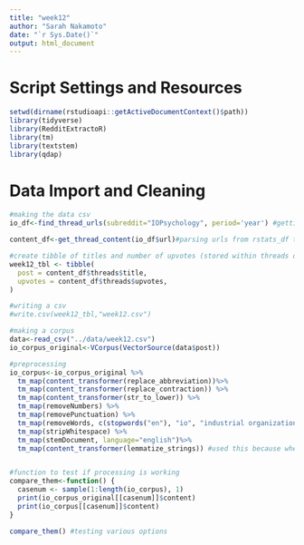 ```yaml
---
title: "week12"
author: "Sarah Nakamoto"
date: "`r Sys.Date()`"
output: html_document
---
```


# Script Settings and Resources
```r
setwd(dirname(rstudioapi::getActiveDocumentContext()$path))
library(tidyverse)
library(RedditExtractoR)
library(tm)
library(textstem)
library(qdap)
```

# Data Import and Cleaning
```r
#making the data csv
io_df<-find_thread_urls(subreddit="IOPsychology", period='year') #getting posts from r/IOPsychology for 1 year

content_df<-get_thread_content(io_df$url)#parsing urls from rstats_df to retrieve metadata and comments

#create tibble of titles and number of upvotes (stored within threads of content_df)
week12_tbl <- tibble(
  post = content_df$threads$title,
  upvotes = content_df$threads$upvotes,
)

#writing a csv
#write.csv(week12_tbl,"week12.csv")
```
```r
#making a corpus
data<-read_csv("../data/week12.csv")
io_corpus_original<-VCorpus(VectorSource(data$post))

#preprocessing
io_corpus<-io_corpus_original %>%
  tm_map(content_transformer(replace_abbreviation))%>%
  tm_map(content_transformer(replace_contraction)) %>%
  tm_map(content_transformer(str_to_lower)) %>%
  tm_map(removeNumbers) %>%
  tm_map(removePunctuation) %>%
  tm_map(removeWords, c(stopwords("en"), "io", "industrial organizational psychology", "io psychology", "riopsychology", "io psych", "io-related", "/r/IOpsychology", "industrial and organizational psychology","iop")) %>%
  tm_map(stripWhitespace) %>%
  tm_map(stemDocument, language="english")%>%
  tm_map(content_transformer(lemmatize_strings)) #used this because when tried to specify, ran into errors 


#function to test if processing is working
compare_them<-function() {
  casenum <- sample(1:length(io_corpus), 1)
  print(io_corpus_original[[casenum]]$content)
  print(io_corpus[[casenum]]$content)
}

compare_them() #testing various options 
```

